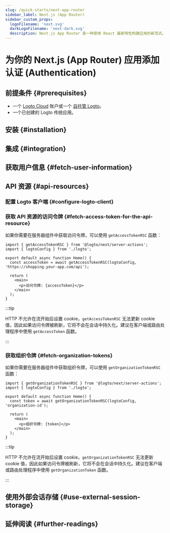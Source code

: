 ```yaml
---
slug: /quick-starts/next-app-router
sidebar_label: Next.js (App Router)
sidebar_custom_props:
  logoFilename: 'next.svg'
  darkLogoFilename: 'next-dark.svg'
  description: Next.js App Router 是一种使用 React 最新特性构建应用的新范式。
---
```




# 为你的 Next.js (App Router) 应用添加认证 (Authentication)

<GuideTip />

## 前提条件 \{#prerequisites}

- 一个 [Logto Cloud](https://cloud.logto.io) 账户或一个 [自托管 Logto](/introduction/set-up-logto-oss)。
- 一个已创建的 Logto 传统应用。

## 安装 \{#installation}

<Installation />

## 集成 \{#integration}

<Integration />

## 获取用户信息 \{#fetch-user-information}

<GetUserInformation />

## API 资源 \{#api-resources}

<ApiResourcesDescription />

### 配置 Logto 客户端 \{#configure-logto-client}

<ConfigApiResources />

### 获取 API 资源的访问令牌 \{#fetch-access-token-for-the-api-resource}

<FetchAccessTokenForApiResources />

如果你需要在服务器组件中获取访问令牌，可以使用 `getAccessTokenRSC` 函数：

```tsx title="app/page.tsx"
import { getAccessTokenRSC } from '@logto/next/server-actions';
import { logtoConfig } from './logto';

export default async function Home() {
  const accessToken = await getAccessTokenRSC(logtoConfig, 'https://shopping.your-app.com/api');

  return (
    <main>
      <p>访问令牌: {accessToken}</p>
    </main>
  );
}
```

:::tip

HTTP 不允许在流开始后设置 cookie，`getAccessTokenRSC` 无法更新 cookie 值，因此如果访问令牌被刷新，它将不会在会话中持久化。建议在客户端或路由处理程序中使用 `getAccessToken` 函数。

:::

### 获取组织令牌 \{#fetch-organization-tokens}

<FetchOrganizationTokenForUser />

如果你需要在服务器组件中获取组织令牌，可以使用 `getOrganizationTokenRSC` 函数：

```tsx title="app/page.tsx"
import { getOrganizationTokenRSC } from '@logto/next/server-actions';
import { logtoConfig } from './logto';

export default async function Home() {
  const token = await getOrganizationTokenRSC(logtoConfig, 'organization-id');

  return (
    <main>
      <p>组织令牌: {token}</p>
    </main>
  );
}
```

:::tip

HTTP 不允许在流开始后设置 cookie，`getOrganizationTokenRSC` 无法更新 cookie 值，因此如果访问令牌被刷新，它将不会在会话中持久化。建议在客户端或路由处理程序中使用 `getOrganizationToken` 函数。

:::

## 使用外部会话存储 \{#use-external-session-storage}

<ExternalStorage />

## 延伸阅读 \{#further-readings}

<FurtherReadings />